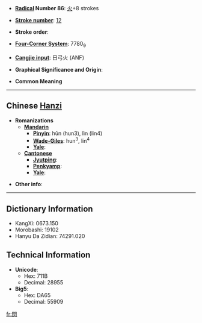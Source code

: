 * '''[[Wiktionary:Chinese radical index|Radical]] Number 86''': [[Wiktionary:Chinese radical index 火|火]]+8 strokes

* '''[[Wiktionary:Chinese total strokes index|Stroke number]]''': [[Wiktionary:Chinese total strokes index 12|12]]

* '''Stroke order''': 

* '''[[Wiktionary:Chinese four corner index|Four-Corner System]]''': 7780<sub>9</sub>

* '''[[Wiktionary:Chinese Cangjie index|Cangjie input]]''': 日弓火 (ANF)

* '''Graphical Significance and Origin''': 

* '''Common Meaning'''

----

== Chinese [[Hanzi]] ==

* '''Romanizations'''
** '''[[Mandarin]]'''
*** '''[[Pinyin]]''': hǔn (hun3), lìn (lin4)
*** '''[[Wade-Giles]]''': hun<sup>3</sup>, lin<sup>4</sup>
*** '''[[Yale]]''': 
** '''[[Cantonese]]'''
*** '''[[Jyutping]]''':
*** '''[[Penkyamp]]''': 
*** '''[[Yale]]''': 

* '''Other info''': 

----

== Dictionary Information ==

* KangXi: 0673.150
* Morobashi: 19102
* Hanyu Da Zidian: 74291.020

== Technical Information ==

* '''Unicode''':
** Hex: 711B
** Decimal: 28955
* '''Big5''':
** Hex: DA65
** Decimal: 55909

[[fr:焛]]